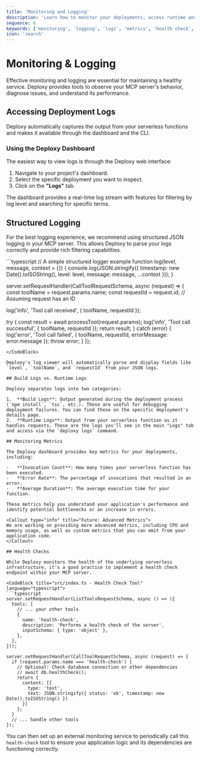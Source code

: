 ```yaml
---
title: 'Monitoring and Logging'
description: 'Learn how to monitor your deployments, access runtime and build logs, and implement health checks for your MCP server.'
sequence: 6
keywords: ['monitoring', 'logging', 'logs', 'metrics', 'health check', 'debugging', 'dashboard']
icon: 'search'
---
```


# Monitoring & Logging

Effective monitoring and logging are essential for maintaining a healthy service. Deploxy provides tools to observe your MCP server's behavior, diagnose issues, and understand its performance.

## Accessing Deployment Logs

Deploxy automatically captures the output from your serverless functions and makes it available through the dashboard and the CLI.

### Using the Deploxy Dashboard

The easiest way to view logs is through the Deploxy web interface:

1.  Navigate to your project's dashboard.
2.  Select the specific deployment you want to inspect.
3.  Click on the **"Logs"** tab.

The dashboard provides a real-time log stream with features for filtering by log level and searching for specific terms.

## Structured Logging

For the best logging experience, we recommend using structured JSON logging in your MCP server. This allows Deploxy to parse your logs correctly and provide rich filtering capabilities.

<CodeBlock title="src/index.ts - Structured Logging Example" language="typescript">
```typescript
// A simple structured logger example
function log(level, message, context = {}) {
  console.log(JSON.stringify({
    timestamp: new Date().toISOString(),
    level: level,
    message: message,
    ...context
  }));
}

server.setRequestHandler(CallToolRequestSchema, async (request) => {
  const toolName = request.params.name;
  const requestId = request.id; // Assuming request has an ID

  log('info', 'Tool call received', { toolName, requestId });

  try {
    const result = await processTool(request.params);
    log('info', 'Tool call successful', { toolName, requestId });
    return result;
  } catch (error) {
    log('error', 'Tool call failed', { 
      toolName, 
      requestId, 
      errorMessage: error.message 
    });
    throw error;
  }
});
```
</CodeBlock>

Deploxy's log viewer will automatically parse and display fields like `level`, `toolName`, and `requestId` from your JSON logs.

## Build Logs vs. Runtime Logs

Deploxy separates logs into two categories:

1.  **Build Logs**: Output generated during the deployment process (`npm install`, `tsc`, etc.). These are useful for debugging deployment failures. You can find these on the specific deployment's details page.
2.  **Runtime Logs**: Output from your serverless function as it handles requests. These are the logs you'll see in the main "Logs" tab and access via the `deploxy logs` command.

## Monitoring Metrics

The Deploxy dashboard provides key metrics for your deployments, including:

-   **Invocation Count**: How many times your serverless function has been executed.
-   **Error Rate**: The percentage of invocations that resulted in an error.
-   **Average Duration**: The average execution time for your function.

These metrics help you understand your application's performance and identify potential bottlenecks or an increase in errors.

<Callout type="info" title="Future: Advanced Metrics">
We are working on providing more advanced metrics, including CPU and memory usage, as well as custom metrics that you can emit from your application code.
</Callout>

## Health Checks

While Deploxy monitors the health of the underlying serverless infrastructure, it's a good practice to implement a health check endpoint within your MCP server.

<CodeBlock title="src/index.ts - Health Check Tool" language="typescript">
```typescript
server.setRequestHandler(ListToolsRequestSchema, async () => ({
  tools: [
    // ... your other tools
    {
      name: 'health-check',
      description: 'Performs a health check of the server',
      inputSchema: { type: 'object' },
    },
  ],
}));

server.setRequestHandler(CallToolRequestSchema, async (request) => {
  if (request.params.name === 'health-check') {
    // Optional: Check database connection or other dependencies
    // await db.healthCheck(); 
    return { 
      content: [{ 
        type: 'text', 
        text: JSON.stringify({ status: 'ok', timestamp: new Date().toISOString() }) 
      }] 
    };
  }
  // ... handle other tools
});
```
</CodeBlock>

You can then set up an external monitoring service to periodically call this `health-check` tool to ensure your application logic and its dependencies are functioning correctly.
